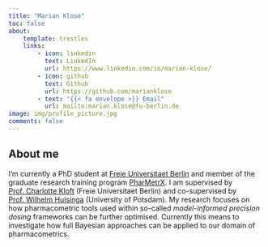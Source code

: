 ```yaml
---
title: "Marian Klose"
toc: false
about:
    template: trestles
    links:
        - icon: linkedin
          text: LinkedIn
          url: https://www.linkedin.com/in/marian-klose/
        - icon: github
          text: Github
          url: https://github.com/marianklose
        - text: "{{< fa envelope >}} Email"
          url: mailto:marian.klose@fu-berlin.de
image: img/profile_picture.jpg
comments: false
---
```


## About me

I'm currently a PhD student at [Freie Universitaet Berlin](https://www.bcp.fu-berlin.de/en/pharmazie/faecher/klinische_pharmazie/arbeitsgruppe_kloft/mitarbeiter/Doktoranden_innen/klose_marian/index.html) and member of the graduate research training program [PharMetrX](https://www.pharmetrx.de/). I am supervised by [Prof. Charlotte Kloft](https://www.bcp.fu-berlin.de/en/pharmazie/faecher/klinische_pharmazie/arbeitsgruppe_kloft/mitarbeiter/Leiterin/kloft_charlotte/index.html) (Freie Universitaet Berlin) and co-supervised by [Prof. Wilhelm Huisinga](https://www.math.uni-potsdam.de/en/professuren/mathematical-modelling-and-systems-biology/team/translate-to-english-prof-dr-wilhelm-huisinga) (University of Potsdam). My research focuses on how pharmacometric tools used within so-called *model-informed precision dosing* frameworks can be further optimised. Currently this means to investigate how full Bayesian approaches can be applied to our domain of pharmacometrics. 

